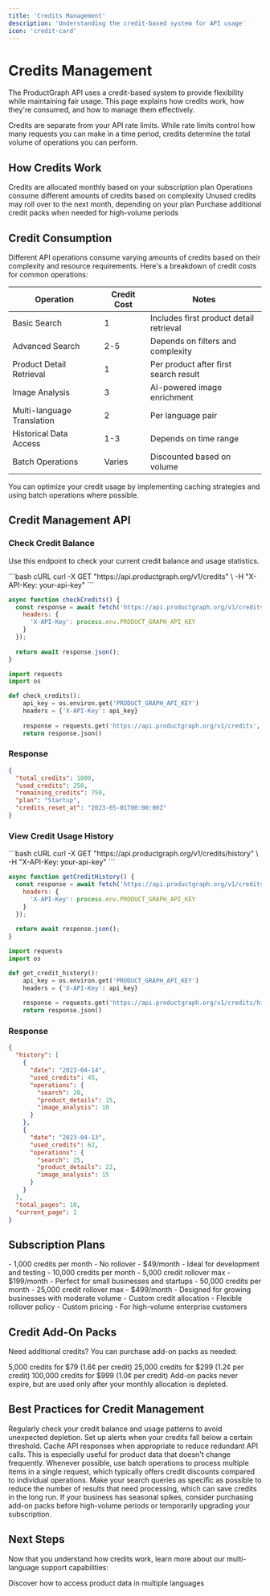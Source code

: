 ```yaml
---
title: 'Credits Management'
description: 'Understanding the credit-based system for API usage'
icon: 'credit-card'
---
```


# Credits Management

The ProductGraph API uses a credit-based system to provide flexibility while maintaining fair usage. This page explains how credits work, how they're consumed, and how to manage them effectively.

<Note>
Credits are separate from your API rate limits. While rate limits control how many requests you can make in a time period, credits determine the total volume of operations you can perform.
</Note>

## How Credits Work

<CardGroup cols={2}>
  <Card title="Subscription Allocation" icon="calendar" color="#3B82F6">
    Credits are allocated monthly based on your subscription plan
  </Card>
  <Card title="Consumption Model" icon="chart-simple" color="#10B981">
    Operations consume different amounts of credits based on complexity
  </Card>
  <Card title="Rollover Policy" icon="arrows-rotate" color="#F59E0B">
    Unused credits may roll over to the next month, depending on your plan
  </Card>
  <Card title="Add-On Packs" icon="plus" color="#8B5CF6">
    Purchase additional credit packs when needed for high-volume periods
  </Card>
</CardGroup>

## Credit Consumption

Different API operations consume varying amounts of credits based on their complexity and resource requirements. Here's a breakdown of credit costs for common operations:

<Table>
  <Thead>
    <Tr>
      <Th>Operation</Th>
      <Th>Credit Cost</Th>
      <Th>Notes</Th>
    </Tr>
  </Thead>
  <Tbody>
    <Tr>
      <Td>Basic Search</Td>
      <Td>1</Td>
      <Td>Includes first product detail retrieval</Td>
    </Tr>
    <Tr>
      <Td>Advanced Search</Td>
      <Td>2-5</Td>
      <Td>Depends on filters and complexity</Td>
    </Tr>
    <Tr>
      <Td>Product Detail Retrieval</Td>
      <Td>1</Td>
      <Td>Per product after first search result</Td>
    </Tr>
    <Tr>
      <Td>Image Analysis</Td>
      <Td>3</Td>
      <Td>AI-powered image enrichment</Td>
    </Tr>
    <Tr>
      <Td>Multi-language Translation</Td>
      <Td>2</Td>
      <Td>Per language pair</Td>
    </Tr>
    <Tr>
      <Td>Historical Data Access</Td>
      <Td>1-3</Td>
      <Td>Depends on time range</Td>
    </Tr>
    <Tr>
      <Td>Batch Operations</Td>
      <Td>Varies</Td>
      <Td>Discounted based on volume</Td>
    </Tr>
  </Tbody>
</Table>

<Tip>
You can optimize your credit usage by implementing caching strategies and using batch operations where possible.
</Tip>

## Credit Management API

### Check Credit Balance

Use this endpoint to check your current credit balance and usage statistics.

<CodeGroup>
```bash cURL
curl -X GET "https://api.productgraph.org/v1/credits" \
  -H "X-API-Key: your-api-key"
```

```javascript JavaScript
async function checkCredits() {
  const response = await fetch('https://api.productgraph.org/v1/credits', {
    headers: {
      'X-API-Key': process.env.PRODUCT_GRAPH_API_KEY
    }
  });
  
  return await response.json();
}
```

```python Python
import requests
import os

def check_credits():
    api_key = os.environ.get('PRODUCT_GRAPH_API_KEY')
    headers = {'X-API-Key': api_key}
    
    response = requests.get('https://api.productgraph.org/v1/credits', headers=headers)
    return response.json()
```
</CodeGroup>

### Response

```json
{
  "total_credits": 1000,
  "used_credits": 250,
  "remaining_credits": 750,
  "plan": "Startup",
  "credits_reset_at": "2023-05-01T00:00:00Z"
}
```

### View Credit Usage History

<CodeGroup>
```bash cURL
curl -X GET "https://api.productgraph.org/v1/credits/history" \
  -H "X-API-Key: your-api-key"
```

```javascript JavaScript
async function getCreditHistory() {
  const response = await fetch('https://api.productgraph.org/v1/credits/history', {
    headers: {
      'X-API-Key': process.env.PRODUCT_GRAPH_API_KEY
    }
  });
  
  return await response.json();
}
```

```python Python
import requests
import os

def get_credit_history():
    api_key = os.environ.get('PRODUCT_GRAPH_API_KEY')
    headers = {'X-API-Key': api_key}
    
    response = requests.get('https://api.productgraph.org/v1/credits/history', headers=headers)
    return response.json()
```
</CodeGroup>

### Response

```json
{
  "history": [
    {
      "date": "2023-04-14",
      "used_credits": 45,
      "operations": {
        "search": 20,
        "product_details": 15,
        "image_analysis": 10
      }
    },
    {
      "date": "2023-04-13",
      "used_credits": 62,
      "operations": {
        "search": 25,
        "product_details": 22,
        "image_analysis": 15
      }
    }
  ],
  "total_pages": 10,
  "current_page": 1
}
```

## Subscription Plans

<Tabs>
  <Tab title="Developer">
    <Card>
      - 1,000 credits per month
      - No rollover
      - $49/month
      - Ideal for development and testing
    </Card>
  </Tab>
  <Tab title="Startup">
    <Card>
      - 10,000 credits per month
      - 5,000 credit rollover max
      - $199/month
      - Perfect for small businesses and startups
    </Card>
  </Tab>
  <Tab title="Business">
    <Card>
      - 50,000 credits per month
      - 25,000 credit rollover max
      - $499/month
      - Designed for growing businesses with moderate volume
    </Card>
  </Tab>
  <Tab title="Enterprise">
    <Card>
      - Custom credit allocation
      - Flexible rollover policy
      - Custom pricing
      - For high-volume enterprise customers
    </Card>
  </Tab>
</Tabs>

## Credit Add-On Packs

Need additional credits? You can purchase add-on packs as needed:

<CardGroup cols={3}>
  <Card title="Small Pack" icon="box" color="#4F46E5">
    5,000 credits for $79 (1.6¢ per credit)
  </Card>
  <Card title="Medium Pack" icon="boxes-stacked" color="#4F46E5">
    25,000 credits for $299 (1.2¢ per credit)
  </Card>
  <Card title="Large Pack" icon="warehouse" color="#4F46E5">
    100,000 credits for $999 (1.0¢ per credit)
  </Card>
</CardGroup>

<Note>
Add-on packs never expire, but are used only after your monthly allocation is depleted.
</Note>

## Best Practices for Credit Management

<AccordionGroup>
  <Accordion title="Monitor Your Credit Usage">
    Regularly check your credit balance and usage patterns to avoid unexpected depletion. Set up alerts when your credits fall below a certain threshold.
  </Accordion>
  <Accordion title="Implement Caching">
    Cache API responses when appropriate to reduce redundant API calls. This is especially useful for product data that doesn't change frequently.
  </Accordion>
  <Accordion title="Use Batch Operations">
    Whenever possible, use batch operations to process multiple items in a single request, which typically offers credit discounts compared to individual operations.
  </Accordion>
  <Accordion title="Optimize Search Queries">
    Make your search queries as specific as possible to reduce the number of results that need processing, which can save credits in the long run.
  </Accordion>
  <Accordion title="Plan for Seasonal Volume">
    If your business has seasonal spikes, consider purchasing add-on packs before high-volume periods or temporarily upgrading your subscription.
  </Accordion>
</AccordionGroup>

## Next Steps

Now that you understand how credits work, learn more about our multi-language support capabilities:

<Card title="Multi-language Support" icon="language" href="/product-graph/multilanguage">
  Discover how to access product data in multiple languages
</Card>
